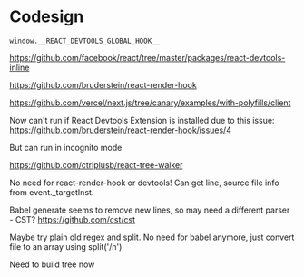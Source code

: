 # Codesign

`window.__REACT_DEVTOOLS_GLOBAL_HOOK__`

https://github.com/facebook/react/tree/master/packages/react-devtools-inline

https://github.com/bruderstein/react-render-hook

https://github.com/vercel/next.js/tree/canary/examples/with-polyfills/client

Now can't run if React Devtools Extension is installed due to this issue:
https://github.com/bruderstein/react-render-hook/issues/4

But can run in incognito mode

https://github.com/ctrlplusb/react-tree-walker

No need for react-render-hook or devtools! Can get line, source file info from event.\_targetInst.

Babel generate seems to remove new lines, so may need a different parser - CST? https://github.com/cst/cst

Maybe try plain old regex and split. No need for babel anymore, just convert file to an array using split('/n')

Need to build tree now
